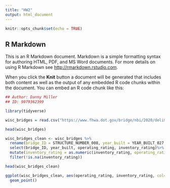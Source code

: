---
title: "HW2"
output: html_document
---

```{r setup, include=FALSE}
knitr::opts_chunk$set(echo = TRUE)
```

## R Markdown

This is an R Markdown document. Markdown is a simple formatting syntax for authoring HTML, PDF, and MS Word documents. For more details on using R Markdown see <http://rmarkdown.rstudio.com>.

When you click the **Knit** button a document will be generated that includes both content as well as the output of any embedded R code chunks within the document. You can embed an R code chunk like this:

```{r}

## Author: Danny Miller
## ID: 9079362399

library(tidyverse)

wisc_bridges = read.csv("https://www.fhwa.dot.gov/bridge/nbi/2020/delimited/WI20.txt", quote = "", row.names = NULL, stringsAsFactors = FALSE)

head(wisc_bridges)

wisc_bridges_clean <- wisc_bridges %>%
  rename(bridge_ID = STRUCTURE_NUMBER_008, year_built = YEAR_BUILT_027, operating_rating =  OPERATING_RATING_064, inventory_rating = INVENTORY_RATING_066)%>%
  select(bridge_ID, year_built, operating_rating, inventory_rating)%>%
  mutate(inventory_rating = as.numeric(inventory_rating, operating_rating=as.numeric(operating_rating)))%>%
  filter(!is.na(inventory_rating))

head(wisc_bridges_clean)

ggplot(wisc_bridges_clean, aes(operating_rating, inventory_rating, col=year_built))+
  geom_point()


```
